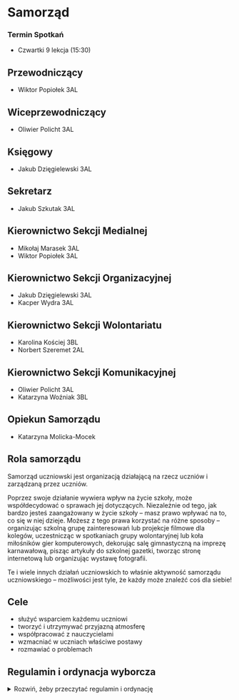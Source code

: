 # Samorząd
### Termin Spotkań
- Czwartki 9 lekcja (15:30)

## Przewodniczący
- Wiktor Popiołek 3AL

## Wiceprzewodniczący 
- Oliwier Policht 3AL

## Księgowy
- Jakub Dzięgielewski 3AL

## Sekretarz
- Jakub Szkutak 3AL

## Kierownictwo Sekcji Medialnej
- Mikołaj Marasek 3AL
- Wiktor Popiołek 3AL

## Kierownictwo Sekcji Organizacyjnej
- Jakub Dzięgielewski 3AL
- Kacper Wydra 3AL

## Kierownictwo Sekcji Wolontariatu
- Karolina Kościej 3BL
- Norbert Szeremet 2AL

## Kierownictwo Sekcji Komunikacyjnej
- Oliwier Policht 3AL
- Katarzyna Woźniak 3BL

## Opiekun Samorządu
- Katarzyna Molicka-Mocek

## Rola samorządu

Samorząd uczniowski jest organizacją działającą na rzecz uczniów i zarządzaną
przez uczniów.

Poprzez swoje działanie wywiera wpływ na życie szkoły, może współdecydować o
sprawach jej dotyczących. Niezależnie od tego, jak bardzo jesteś zaangażowany w
życie szkoły – masz prawo wpływać na to, co się w niej dzieje. Możesz z tego
prawa korzystać na różne sposoby – organizując szkolną grupę zainteresowań lub
projekcje filmowe dla kolegów, uczestnicząc w spotkaniach grupy wolontaryjnej
lub koła miłośników gier komputerowych, dekorując salę gimnastyczną na imprezę
karnawałową, pisząc artykuły do szkolnej gazetki, tworząc stronę internetową lub
organizując wystawę fotografii.

Te i wiele innych działań uczniowskich to właśnie aktywność samorządu
uczniowskiego – możliwości jest tyle, że każdy może znaleźć coś dla siebie!

## Cele

- służyć wsparciem każdemu uczniowi
- tworzyć i utrzymywać przyjazną atmosferę
- współpracować z nauczycielami
- wzmacniać w uczniach właściwe postawy
- rozmawiać o problemach

## Regulamin i ordynacja wyborcza

<details>
<summary>Rozwiń, żeby przeczytać regulamin i ordynację</summary>

REGULAMIN I ORDYNACJA WYBORCZA SU XXXI LICEUM OGÓLNOKSZTAŁCĄCEGO IM. ROMANA
INGARDENA

### Rozdział I: POSTANOWIENIA OGÓLNE

#### § 1

Samorząd uczniowski tworzą wszyscy uczniowie szkoły XXXI Liceum
Ogólnokształcącego im. Romana Ingardena w Krakowie należącego do Zespołu Szkół
nr 13 w Krakowie.

#### § 2

Samorząd uczniowski, działający w XXXI Liceum Ogólnokształcącym im. Romana
Ingardena w Krakowie, zwany dalej SU, działa na podstawie Ustawy o systemie
oświaty z dn. 7 IX 1991 r. (Dz.U. z 1991 r., nr 95, poz. 425), Statutu XXXI
Liceum Ogólnokształcącym im. Romana Ingardena w Krakowie oraz niniejszego
Regulaminu.

### Rozdział II: CELE DZIAŁALNOŚCI SU

#### § 1

Do głównych celów działalności SU należą:

1. promowanie i rozwijanie wśród uczniów samorządności na rzecz podejmowania
   wspólnych decyzji w sprawach szkoły,
1. przedstawianie dyrektorowi, radzie pedagogicznej oraz radzie rodziców
   wniosków, opinii i potrzeb uczniów we wszystkich sprawach szkoły,
1. zwiększanie aktywności uczniowskiej, rozwijanie zainteresowań uczniów i
   realizowanie własnych pomysłów dla wspólnego dobra,
1. promowanie wiedzy na temat praw uczniów i czuwanie nad ich przestrzeganiem,
1. organizowanie i zachęcanie uczniów do działalności kulturalnej, oświatowej,
   sportowej, rozrywkowej, naukowej w szkole,
1. reprezentowanie działalności SU przed dyrektorem, radą pedagogiczną, radą
   rodziców i innymi organami.

### Rozdział III: OPIEKUN SU

#### § 1

Opiekę nad pracą SU sprawuje Opiekun SU wybierany na kadencję trwającą 3 lata.

#### § 2

Opiekuna SU wybiera ogół uczniów w szkole. Wybory Opiekuna SU są równe, tajne,
bezpośrednie, powszechne. Prawo kandydowania przysługuje wszystkim nauczycielom.

#### § 3

Opiekun SU wspomaga jego działalność poprzez:

1. wsparcie SU w sprawach merytorycznych i organizacyjnych,
1. inspirowanie uczniów do działania,
1. pośredniczenie w relacjach SU z dyrektorem oraz radą pedagogiczną. Rozdział
   IV: ORGANY SU – KOMPETENCJE, ZADANIA, STRUKTURA.

#### § 4

Do wybieralnych organów SU należą:

1. Rada Samorządów Klasowych.
2. Zarząd Samorządu Uczniowskiego.
3. Rzecznik Praw Ucznia Ich kadencja trwa 1 rok szkolny. Funkcje pełnione w
   wybieralnych organach SU nie mogą być łączone.

#### § 5

Przedstawiciele Samorządów Klasowych:

1. identyfikują potrzeby uczniów,
1. inspirują i zachęcają uczniów do działalności kulturalnej, oświatowej,
   sportowej, rozrywkowej, naukowej w szkole,
1. informują uczniów o działalności Zarządu SU. Zebranie ogólne Przedstawicieli
   Samorządów Klasowych wszystkich klas w szkole nazywane jest Radą Samorządów
   Klasowych.

#### § 6

Do obowiązków Przedstawicieli Samorządów Klasowych należy:

1. uczestnictwo w pracach Rady Samorządów Klasowych i realizacja celów SU,
1. stosowanie się w swojej działalności do wytycznych Zarządu SU lub dyrektora,
1. troska o wysoki poziom organizacyjny i dobrą atmosferę podczas pracy SU,
1. włączanie uczniów w ogólnoszkolne działania Zarządu SU.

#### § 7

Do kompetencji Rady Samorządów Klasowych należy:

1. współpraca z Zarządem SU i Opiekunem SU,
1. opiniowanie planu działań i konkretnych inicjatyw Zarządu SU,
1. zgłaszanie propozycji działań dla Zarządu SU,
1. kontrolowanie zgodności działań Zarządu SU z niniejszym Regulaminem oraz
   Statutem Szkoły
1. rozpatrywanie i opiniowanie semestralnych i rocznych sprawozdań
   Przewodniczącego SU z działalności SU i innych spraw wniesionych przez
   członków Zarządu SU pod obrady. Obrady Rady Samorządów Klasowych zwoływane są
   przez Przewodniczącego Zarządu SU lub na żądanie co najmniej połowy członków
   Rady Samorządów Klasowych przynajmniej raz na kwartał.

#### § 8

Do kompetencji Zarządu SU należy:

1. koordynowanie, inicjowanie i organizowanie działań uczniowskich,
1. opracowanie rocznego planu działania SU,
1. identyfikacja potrzeb uczniów i odpowiadanie na te potrzeby,
1. przedstawianie dyrektorowi, radzie pedagogicznej, radzie rodziców wniosków,
   opinii, sugestii członków SU, Obrady Zarządu SU zwoływane są przez
   Przewodniczącego Zarządu SU lub na żądanie co najmniej połowy członków
   Zarządu SU lub Opiekuna SU przynajmniej raz w miesiącu.

#### § 9

Do obowiązków członków Zarządu SU należy:

1. uczestnictwo w pracach Zarządu SU i realizacja celów SU,
1. stosowanie się w swojej działalności do wytycznych dyrektora,
1. uwzględnianie w swojej działalności potrzeb uczniów,
1. troska o wysoki poziom organizacyjny i dobrą atmosferę podczas pracy SU,
1. włączanie uczniów w ogólnoszkolne działania Zarządu SU.

#### § 10

Zarząd SU składa się z:

1. Przewodniczącego SU,
2. Wiceprzewodniczącego SU,
3. Skarbnika,
4. 7 stałych członków Zarządu, stanowiących kierownictwo wybranych przez siebie
   sekcji.

#### § 11

Przewodniczący SU:

1. kieruje pracą Zarządu SU,
1. reprezentuje SU wobec dyrektora szkoły, rady pedagogicznej, rady rodziców
   oraz innych organizacji,
1. przedstawia uczniom, dyrektorowi, radzie pedagogicznej, radzie rodziców plan
   pracy Zarządu SU oraz sprawozdanie końcowe z działalności SU,
1. zwołuje i przewodniczy zebraniom Zarządu SU oraz Rady Samorządów Klasowych,
1. podczas każdego z zebrań Zarządu SU oraz Rady Samorządów Klasowych wskazuje
   inna osobę sporządzającą notatkę z obrad, która zostaje dodana do archiwum
   dokumentacji SU.

#### § 12

Skarbnik Zarządu:

1. corocznie przestawia sprawozdanie finansowe dyrektorowi, Zarządowi SU oraz
   Radzie Samorządów Klasowych.

#### § 13

Podział obowiązków i zadań w poszczególnych obszarach (sekcjach) działań stałych
członków Zarządu SU zostaje ustalony na pierwszym posiedzeniu Zarządu.

#### § 14

1. Wybieralne organy SU podejmują decyzje większością głosów w obecności co
   najmniej połowy członków.
2. Decyzje Rady Samorządów Klasowych oraz Zarządu SU mogą być uchylone przez
   dyrektora szkoły gdy są sprzeczne z prawem lub statutem szkoły.

### ROZDZIAŁ IV: ORDYNACJA WYBORCZA

#### § 1

Organy wybieralne Samorządu Uczniowskiego stanowią: Rada Samorządu Uczniowskiego
oraz Opiekun Samorządu Uczniowskiego. Wybory do organów Samorządu Uczniowskiego
są równe, powszechne, bezpośrednie i większościowe, prowadzone w głosowaniu
tajnym.

#### § 2

Wybory do organów Samorządu Uczniowskiego odbywają się raz w roku szkolnym, nie
później niż do 10 października.

#### § 3

Prawo głosowania w wyborach (czynne prawo wyborcze) posiadają wszyscy uczniowie
i uczennice szkoły.

#### § 4

Prawo kandydowania (bierne prawo wyborcze) na:

1. stałego członka Rady Samorządu Uczniowskiego – posiada każdy uczeń i
   uczennica szkoły
1. Opiekuna Samorządu Uczniowskiego – posiada każdy członek rady pedagogicznej.

#### § 5

Za przygotowanie i przeprowadzenie wyborów odpowiada Uczniowska Komisja
Wyborcza. Uczniowska Komisja Wyborcza składa się z min. 8 uczniów lub uczennic
szkoły, którzy w danym roku szkolnym nie są kandydatami do Rady Samorządu
Uczniowskiego. Członkowie Uczniowskiej Komisji Wyborczej powinni pochodzić z
różnych klas. Termin wyborów oraz skład Uczniowskiej Komisji Wyborczej ogłasza –
w porozumieniu z opiekunem Samorządu Uczniowskiego i przedstawicielami klas –
ustępująca Rada Samorządu Uczniowskiego. Ogłoszenie składu Uczniowskiej Komisji
Wyborczej i rozpoczęcie przez nią prac powinien nastąpić min. 3 tygodnie przed
wyznaczonym terminem wyborów.

#### § 6

Do zadań Uczniowskiej Komisji Wyborczej należy:

1. ogłoszenie terminu wyborów i zasad zgłaszania kandydatur – min. 3 tygodnie
   przed terminem wyborów
1. przyjęcie zgłoszeń od kandydatów,
1. weryfikacja zgłoszeń i ogłoszenie nazwisk kandydatów,
1. poinformowanie uczniów szkoły o zasadach głosowania i zachęcanie do udziału w
   wyborach,
1. czuwanie nad przebiegiem kampanii wyborczej
1. przygotowanie wyborów – list wyborców, kart do głosowania, lokalu wyborczego,
1. przeprowadzenie wyborów,
1. obliczenie głosów,
1. sporządzenie protokołu z wyborów i ogłoszenie ich wyników,
1. przyjęcie i rozpatrzenie ewentualnych skarg na przebieg wyborów. Uczniowska
   Komisja Wyborcza działa w porozumieniu i ze wsparciem Opiekuna Samorządu
   Uczniowskiego. Członkowie Uczniowskiej Komisji Wyborczej, w dniu wyborów,
   zwolnieni są z zajęć lekcyjnych.

#### § 7

Zasady zgłaszania kandydatur na członka Rady Samorządu Uczniowskiego są
następujące: Osoba zgłaszająca swoją kandydaturę do Rady Samorządu Uczniowskiego
składa min. 10 podpisów poparcia swojej kandydatury, złożonych przez uczniów lub
uczennice szkoły, z min. 3 różnych klas. Podpisy zbierane są na listach
zawierających następujące informacje: imię, nazwisko, klasa, własnoręczny
podpis. Listy z podpisami kandydaci składają do Uczniowskiej Komisji Wyborczej w
wyznaczonym przez nią terminie – nie później niż 10 dni przed wyborami.
Uczniowska Komisja Wyborcza weryfikuje podpisy i niezwłocznie informuje
kandydata o wyniku. Po uzyskaniu potwierdzenia swojej kandydatury przez UKW
kandydat może rozpocząć kampanię wyborczą. Po terminie składania list podpisów
przez kandydatów, Uczniowska Komisja Wyborcza publikuje ostateczną listę
kandydatów.

#### § 8

Zasady zgłaszania kandydatur na Opiekuna Samorządu Uczniowskiego są następujące:
Nauczyciele chętni do pełnienia funkcji Opiekuna Samorządu Uczniowskiego
zgłaszają swoją wolę do Uczniowskiej Komisji Wyborczej.

#### § 9

Zasady prowadzenia kampanii wyborczej są następujące: Kandydaci prowadzą
kampanię wyborczą w okresie od zatwierdzenia swojej kandydatury przez Uczniowską
Komisję Wyborczą do dnia przed wyborami. Prowadzenie kampanii wyborczej w dniu
wyborów jest zabronione. Prowadząc kampanię wyborczą kandydaci nie mogą naruszać
dobrego imienia innych osób ani wykorzystywać szkolnej infrastruktury bez zgody
dyrektora szkoły.

#### § 10

Zasady przeprowadzenia wyborów są następujące: Wybory odbywają się w wyznaczonym
przez Radę Samorządu Uczniowskiego terminie w czasie od 20 minut przed
rozpoczęciem pierwszej lekcji do 20 minut po zakończeniu ostatniej lekcji w
danym dniu, w trakcie przerw oraz zajęć lekcyjnych. Wybory odbywają się w
specjalnie na ten cel wyznaczonym pomieszczeniu (osobna sala lub wydzielona
część korytarza) – lokalu wyborczym. Lokal wyborczy powinien umożliwiać oddanie
głosu w warunkach tajności. W lokalu wyborczym przez cały okres trwania wyborów
znajdują się: min. 2 członkowie Uczniowskiej Komisji Wyborczej, karty do
głosowania, listy wyborców, zaplombowana urna z głosami. Uczniowska Komisja
Wyborcza przygotowuje listy wyborców w oparciu o aktualną listę uczniów i
uczennic szkoły. Na liście znajdują się: imię, nazwisko, miejsce na odręczny
podpis. Przed rozpoczęciem wyborów Uczniowska Komisja Wyborcza drukuje karty do
głosowania w liczbie odpowiadającej liczbie uczniów szkoły. Każda karta do
głosowania powinna być opatrzona pieczęcią szkoły. Na kartach do głosowania
nazwiska kandydatów do Zarządu Samorządu Uczniowskiego oraz na Opiekuna
Samorządu Uczniowskiego umieszczone są w kolejności alfabetycznej. Głosowanie
dokonuje się poprzez stawienie się przed Uczniowską Komisją Wyborczą w
określonym miejscu i terminie, przedstawienie legitymacji uczniowskiej członkom
Komisji, złożenie podpisu na liście wyborców oraz wypełnienie kart do głosowania
wg instrukcji na niej zamieszczonej i wrzucenie karty do urny wyborczej. Jeden
wyborca głosuje poprzez postawienie jednego znaku X (dwóch krzyżujących się
linii) w polu po lewej stronie nazwiska kandydata do Rady Samorządu
Uczniowskiego oraz jednego znaku X w polu po lewej stronie nazwiska kandydata na
Opiekuna Samorządu Uczniowskiego. Za głos nieważny uznaje się ten, w którym na
karcie znak „X” postawiono przy więcej niż jednym nazwisku kandydata do Rady
Samorządu Uczniowskiego lub na Opiekuna Samorządu Uczniowskiego oraz jeżeli na
karcie nie postawiono żadnego znaku „X”.

#### § 11

Liczenie głosów odbywa się według poniższej procedury Po zakończeniu głosowania
członkowie Uczniowskiej Komisji Wyborczej otwierają urnę z głosami i dokonują
przeliczenia znajdujących się w niej kart do głosowania. Liczbę kart do
głosowania porównuje się z liczbą podpisów złożonych na liście wyborców. Jeśli
obie liczby zgadzają się, można przejść do liczenia głosów oddanych na
poszczególnych kandydatów. Uznanie głosu za nieważny wymaga akceptacji
wszystkich członków UKW obecnych przy liczeniu głosów. Wyniki liczenia głosów
Uczniowska Komisja Wyborcza spisuje w protokole zawierającym następujące
informacje: liczba osób uprawnionych do głosowania:, liczba wydanych kart do
głosowania:, liczba głosów ważnych:, liczba głosów nieważnych:, liczba głosów
oddanych na poszczególnych kandydatów:, Wyniki liczenia głosów wraz z informacją
o tym, kto został członkiem Rady Samorządu Uczniowskiego i Opiekunem, Uczniowska
Komisja Wyborcza publikuje na szkolnej tablicy ogłoszeń oraz stronie
internetowej szkoły.

#### § 12

Członkami Rady Samorządu Uczniowskiego zostaje 10 osób z największą liczbą
głosów. Osoba z największą liczbą głosów zostaje Przewodniczącym Rady Samorządu
Uczniowskiego. Opiekunem Samorządu Uczniowskiego zostaje nauczyciel, który
otrzymał największą liczbę głosów.

#### § 13

Kadencja Rady Samorządu Uczniowskiego trwa od dnia ogłoszenia wyników wyborów do
dnia ogłoszenia wyników kolejnych wyborów.

#### § 14

Mandat członka Rady Samorządu Uczniowskiego wygasa w wypadku:

1. rezygnacji,
1. końca kadencji,
1. ukończenia nauki w szkole. Mandat Opiekuna Samorządu Uczniowskiego wygasa w
   razie:
1. rezygnacji,
1. końca kadencji,
1. odwołania decyzją dyrektora szkoły lub rady pedagogicznej. Jeśli wygaśnięcie
   mandatu następuje w trakcie kadencji:
1. w miejsce stałych członków Rady Samorządu Uczniowskiego – Rada Samorządu
   Uczniowskiego powołuje osoby pełniące ich obowiązki na czas określony lub
   przeprowadza uzupełniające wybory powszechne,
1. w przypadku Przewodniczącego Rady Samorządu Uczniowskiego – na czas określony
   obowiązki Przewodniczącego pełni Wiceprzewodniczący lub przeprowadza się
   uzupełniające wybory powszechne,
1. w przypadku wygaśnięcia mandatu Opiekuna Samorządu Uczniowskiego – Rada
   Samorządu Uczniowskiego w ciągu miesiąca od chwili wygaśnięcia mandatu
   przeprowadza uzupełniające wybory powszechne, a w tym czasie obowiązki
   Opiekuna pełni tymczasowo dyrektor szkoły.

### Rozdział V: POSTANOWIENIA KOŃCOWE – TECHNICZNE

#### § 1

Zmiany Regulaminu SU można dokonać podczas wspólnych obrad Rady Samorządów
Klasowych i Zarządu SU na wniosek Przewodniczącego SU, Opiekuna SU, dyrektora
szkoły lub co najmniej połowy członków Zarządu SU lub Rady Samorządów Klasowych.
Uchwała o zmianie Regulaminu wchodzi w życie po upływie 2 tygodni od daty jej
podjęcia. Niniejszy Regulamin uchwalony został przez Komitet Założycielski SU w
dn. 31 października 2019 r i wchodzi w życie z dn.12 listopada 2019 r .

</details>
